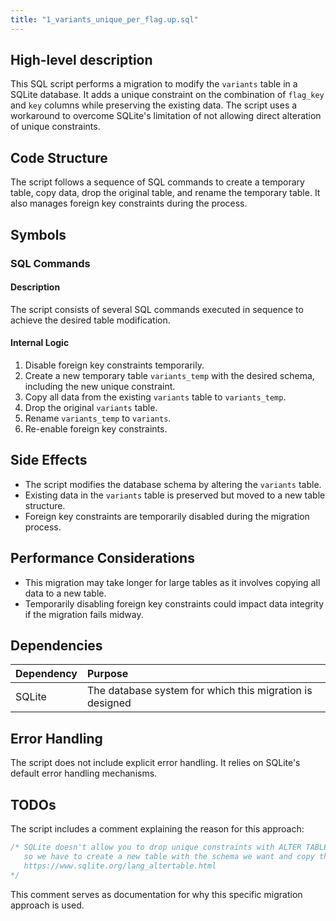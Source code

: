 ```yaml
---
title: "1_variants_unique_per_flag.up.sql"
---
```


## High-level description
This SQL script performs a migration to modify the `variants` table in a SQLite database. It adds a unique constraint on the combination of `flag_key` and `key` columns while preserving the existing data. The script uses a workaround to overcome SQLite's limitation of not allowing direct alteration of unique constraints.

## Code Structure
The script follows a sequence of SQL commands to create a temporary table, copy data, drop the original table, and rename the temporary table. It also manages foreign key constraints during the process.

## Symbols

### SQL Commands

#### Description
The script consists of several SQL commands executed in sequence to achieve the desired table modification.

#### Internal Logic
1. Disable foreign key constraints temporarily.
2. Create a new temporary table `variants_temp` with the desired schema, including the new unique constraint.
3. Copy all data from the existing `variants` table to `variants_temp`.
4. Drop the original `variants` table.
5. Rename `variants_temp` to `variants`.
6. Re-enable foreign key constraints.

## Side Effects
- The script modifies the database schema by altering the `variants` table.
- Existing data in the `variants` table is preserved but moved to a new table structure.
- Foreign key constraints are temporarily disabled during the migration process.

## Performance Considerations
- This migration may take longer for large tables as it involves copying all data to a new table.
- Temporarily disabling foreign key constraints could impact data integrity if the migration fails midway.

## Dependencies
| Dependency | Purpose |
|:-----------|:--------|
| SQLite | The database system for which this migration is designed |

## Error Handling
The script does not include explicit error handling. It relies on SQLite's default error handling mechanisms.

## TODOs
The script includes a comment explaining the reason for this approach:
```sql
/* SQLite doesn't allow you to drop unique constraints with ALTER TABLE
   so we have to create a new table with the schema we want and copy the data over.
   https://www.sqlite.org/lang_altertable.html
*/
```
This comment serves as documentation for why this specific migration approach is used.